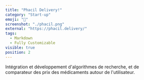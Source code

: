 ```yaml
---
title: "Phacil Delivery!"
category: "Start-up"
emoji: "💊"
screenshot: "./phacil.png"
external: "https://phacil.delivery/"
tags:
  - Markdown
  - Fully Customizable
visible: true
position: 2
---
```


Intégration et développement d'algorithmes de recherche, et de comparateur des prix des médicaments autour de l'utilisateur.


